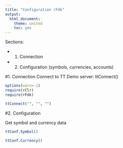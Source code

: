```yaml
---
title: "Configuration rFdk"
output:
  html_document:
    theme: united
    toc: yes
---
```


Sections:

* 1. Connection

* 2. Configuration (symbols, currencies, accounts)


#1. Connection
Connect to TT Demo server:
ttConnect()

```r
options(warn=-1)
require(rClr)
require(rFdk)

ttConnect("", "", "")

```

#2. Configuration

Get symbol and currency data
```r
ttConf.Symbol()

ttConf.Currency()
```
